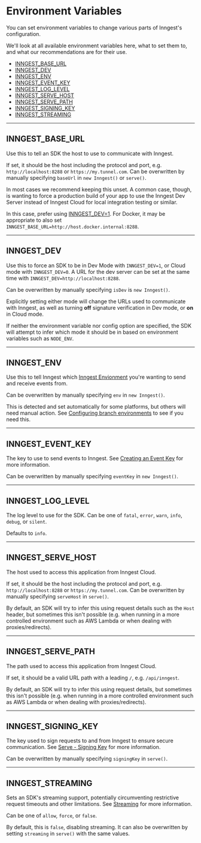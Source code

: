 # Environment Variables

You can set environment variables to change various parts of Inngest's configuration.

We'll look at all available environment variables here, what to set them to, and what our recommendations are for their use.

- [INNGEST_BASE_URL](#inngest-base-url)
- [INNGEST_DEV](#inngest-dev)
- [INNGEST_ENV](#inngest-env)
- [INNGEST_EVENT_KEY](#inngest-event-key)
- [INNGEST_LOG_LEVEL](#inngest-log-level)
- [INNGEST_SERVE_HOST](#inngest-serve-host)
- [INNGEST_SERVE_PATH](#inngest-serve-path)
- [INNGEST_SIGNING_KEY](#inngest-signing-key)
- [INNGEST_STREAMING](#inngest-streaming)

---

## INNGEST_BASE_URL

Use this to tell an SDK the host to use to communicate with Inngest.

If set, it should be the host including the protocol and port, e.g. `http://localhost:8288` or `https://my.tunnel.com`. Can be overwritten by manually specifying `baseUrl` in `new Inngest()` or `serve()`.

In most cases we recommend keeping this unset. A common case, though, is wanting
to force a production build of your app to use the Inngest Dev Server instead of
Inngest Cloud for local integration testing or similar.

In this case, prefer using [INNGEST_DEV=1](#inngest-dev). For Docker, it may be
appropriate to also set `INNGEST_BASE_URL=http://host.docker.internal:8288`.

---

## INNGEST_DEV

Use this to force an SDK to be in Dev Mode with `INNGEST_DEV=1`, or Cloud mode
with `INNGEST_DEV=0`. A URL for the dev server can be set at the same time with `INNGEST_DEV=http://localhost:8288`.

Can be overwritten by manually specifying `isDev` is `new Inngest()`.

Explicitly setting either mode will change the URLs used to communicate with
Inngest, as well as turning **off** signature verification in Dev mode, or **on** in
Cloud mode.

If neither the environment variable nor config option are specified, the SDK will
attempt to infer which mode it should be in based on environment variables such
as `NODE_ENV`.

---

## INNGEST_ENV

Use this to tell Inngest which [Inngest Envionment](/docs/platform/environments?ref=environment-variables) you're wanting to send and receive events from.

Can be overwritten by manually specifying `env` in `new Inngest()`.

This is detected and set automatically for some platforms, but others will need manual action. See [Configuring branch environments](/docs/platform/environments#configuring-branch-environments?ref=environment-variables) to see if you need this.

---

## INNGEST_EVENT_KEY

The key to use to send events to Inngest. See [Creating an Event Key](/docs/events/creating-an-event-key?ref=environment-variables) for more information.

Can be overwritten by manually specifying `eventKey` in `new Inngest()`.

---

## INNGEST_LOG_LEVEL

The log level to use for the SDK. Can be one of `fatal`, `error`, `warn`, `info`, `debug`, or `silent`.

Defaults to `info`.

---

## INNGEST_SERVE_HOST

The host used to access this application from Inngest Cloud.

If set, it should be the host including the protocol and port, e.g. `http://localhost:8288` or `https://my.tunnel.com`. Can be overwritten by manually specifying `serveHost` in `serve()`.

By default, an SDK will try to infer this using request details such as the `Host` header, but sometimes this isn't possible (e.g. when running in a more controlled environment such as AWS Lambda or when dealing with proxies/redirects).

---

## INNGEST_SERVE_PATH

The path used to access this application from Inngest Cloud.

If set, it should be a valid URL path with a leading `/`, e.g. `/api/inngest`.

By default, an SDK will try to infer this using request details, but sometimes this isn't possible (e.g. when running in a more controlled environment such as AWS Lambda or when dealing with proxies/redirects).

---

## INNGEST_SIGNING_KEY

The key used to sign requests to and from Inngest to ensure secure communication. See [Serve - Signing Key](/docs/sdk/serve#signing-key?ref=environment-variables) for more information.

Can be overwritten by manually specifying `signingKey` in `serve()`.

---

## INNGEST_STREAMING

Sets an SDK's streaming support, potentially circumventing restrictive request timeouts and other limitations. See [Streaming](/docs/streaming?ref=environment-variables) for more information.

Can be one of `allow`, `force`, or `false`.

By default, this is `false`, disabling streaming. It can also be overwritten by setting `streaming` in `serve()` with the same values.
